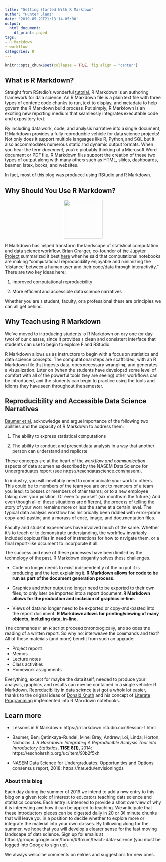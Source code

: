```yaml
---
title: "Getting Started With R Markdown"
author: "Hunter Glanz"
date: '2019-05-29T21:13:14-05:00'
output:
  html_document:
    df_print: paged
tags:
- R Markdown
- workflow
categories: R
---
```


```r
knitr::opts_chunk$set(collapse = TRUE, fig.align = "center")
```


## What is R Markdown? 

Straight from RStudio's wonderful [tutorial](https://rmarkdown.rstudio.com/), R Markdown is an authoring framework for data science. An R Markdown file is a plain text file with three types of content: code chunks to run, text to display, and metadata to help govern the R Markdown build process. Put simply, R Markdown is an exciting new reporting medium that seamlessly integrates executable code and expository text.

By including data work, code, and analysis narrative into a single document, R Markdown provides a fully reproducible vehicle for data science projects! Not only does it support multiple languages like R, Python, and SQL but it also accommodates numerous static and dynamic output formats. When you hear the term *document*, you're probably thinking of a Microsoft Word document or PDF file. R Markdown files support the creation of these two types of output along with many others such as HTML, slides, dashboards, beamer, latex, books, and websites. 

In fact, most of this blog was produced using RStudio and R Markdown.


## Why Should You Use R Markdown?

<center>

![](/post/rmarkdown/rmarkdownhex.png){width=125px}

</center>

R Markdown has helped transform the landscape of statistical computation and data science workflow. Brian Granger, co-founder of the [Jupyter Project](https://jupyter.org/) summarized it best [here](https://github.com/ellisonbg/jupyter-talks) when he said that computational notebooks are making "computational reproducibility enjoyable and minimizing the 'distance' between a human user and their code/data through interactivity." There are two key ideas here:

1. Improved computational reproducibility

2. More efficient and accessible data science narratives

Whether you are a student, faculty, or a professional these are principles we can all get behind.


## Why Teach using R Markdown

We've moved to introducing students to R Markdown on day one (or day two) of our classes, since it provides a clean and consistent interface that students can use to begin to explore R and RStudio. 

R Markdown allows us as instructors to begin with a focus on statistics and data science concepts.  The computational steps are scaffolded, with an R Markdown file that ingests data, does necessary wrangling, and generates a visualization.  Later on (when the students have developed some level of comfort with all of the powerful tools they are seeing) other workflows can be introduced, and the students can begin to practice using the tools and idioms they have seen throughout the semester.


## Reproducibility and Accessible Data Science Narratives

[Baumer et al.](https://escholarship.org/uc/item/90b2f5xh) acknowledge and argue importance of the following two abilities and the capacity of R Markdown to address them:

1. The ability to express statistical computations

2. The ability to conduct and present data analysis in a way that another person can understand and replicate

These concepts are at the heart of the *workflow and communication* aspects of data acumen as described by the NASEM Data Science for Undergraduates report (see https://teachdatascience.com/nasem).

In industry, you will inevitably need to communicate your work to others. This could be to members of the team you are on; to members of a team you lead; to bosses or members of other teams; or to a new employee taking over your position. Or even to yourself (six months in the future.)  And even though all of these situations are different, the process of telling the story of your work remains more or less the same at a certain level. The typical data analysis workflow has historically been riddled with error-prone copy-and-pasting and a morass of code, image, and documentation files. 

Faculty and student experiences have involved much of the same. Whether it's to teach or to demonstrate understanding, the workflow invariably included copious files in need of instructions for how to navigate them, or a final report-like document to incorporate it all. 

The success and ease of these processes have been limited by the technology of the past. R Markdown elegantly solves these challenges.

* Code no longer needs to exist independently of the output it is producing and the text explaining it. **R Markdown allows for code to be run as part of the document generation process.**

* Graphics and other output no longer need to be exported to their own files, to only later be imported into a report document. **R Markdown allows for the production and inclusion of graphics in-line.**

* Views of data no longer need to be exported or copy-and-pasted into the report document. **R Markdown allows for printing/viewing of many objects, including data, in-line.**

The commands in an R script proceed chronologically, and so does the reading of a written report. So why not interweave the commands and text? All of these materials (and more) benefit from such an upgrade:

* Project reports 
* Memos
* Lecture notes
* Class activities
* Homework assignments

Everything, except for maybe the data itself, needed to produce your analysis, graphics, and results can now be contained in a single vehicle: R Markdown. Reproducibility in data science just got a whole lot easier, thanks to the original ideas of [Donald Knuth](https://en.wikipedia.org/wiki/Donald_Knuth) and his concept of [Literate Programming](https://en.wikipedia.org/wiki/Literate_programming) implemented into R Markdown notebooks.




## Learn more

* Lessons in R Markdown: https://rmarkdown.rstudio.com/lesson-1.html

* Baumer, Ben; &Ccedil;etinkaya-Rundel, Mine; Bray, Andrew; Loi, Linda; Horton, Nicholas J. *R Markdown: Integrating A Reproducible Analysis Tool into Introductory Statistics*, **TISE 8(1)**, 2014: https://escholarship.org/uc/item/90b2f5xh

* NASEM Data Science for Undergraduates: Opportunities and Options consensus report, 2018: https://nas.edu/envisioningds


### About this blog 

Each day during the summer of 2019 we intend to add a new entry to this blog on a given topic of interest to educators teaching data science and statistics courses. Each entry is intended to provide a short overview of why it is interesting and how it can be applied to teaching. We anticipate that these introductory pieces can be digested daily in 20 or 30 minute chunks that will leave you in a position to decide whether to explore more or integrate the material into your own classes. By following along for the summer, we hope that you will develop a clearer sense for the fast moving landscape of data science. Sign up for emails at https://groups.google.com/forum/#!forum/teach-data-science (you must be logged into Google to sign up).

We always welcome comments on entries and suggestions for new ones.

